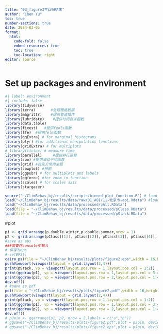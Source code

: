 ```yaml
---
title: "03_figure3主回归结果"
author: "Chen Yu"
toc: true
number-sections: true
date: 2024-03-05
format: 
  html:
    code-fold: false
    embed-resources: true
    toc: true
    toc-location: right
editor: source
---
```


# Set up packages and environment

```r
#| label: environment
#| include: false
library(tidyverse)
library(terra)       #处理栅格数据
library(magrittr)    #提供管道操作
library(lubridate)    #提供时间有关函数
library(data.table)
library(fixest)   #提供feols函数
library(lfe)  #提供felm函数
library(ggExtra) # for marginal histograms
library(plyr) #for additional manipulation functions
library(gridExtra) # for multiplots
# library(tictoc) # measure time
library(parallel)     #提供并行运算
library(zoo) #提供滑动平均函数
library(grid) #自定义常用主题
library(cowplot) #拼图
library(ggpubr) # for multiplots and labels
library(ggforce) #for zoom in function
library(scales) # for scales axis
library(stargazer)

source("~/ClimBehav_bj/results/scripts/binned_plot_function.R") # load plot function
load("~/ClimBehav_bj/results/data/raw/01_AOI/11-北京市-aoi.Rdata") #load AOI
load("~/ClimBehav_bj/results/data/processed/pAll.RData")
load(file = "~/ClimBehav_bj/results/data/processed/pClass.RData")
load(file = "~/ClimBehav_bj/results/data/processed/pStack.RData")

```

#plot
```r
p1 <- grid.arrange(p.double.winter,p.double.summar,nrow = 1)
p2 <- grid.arrange(pClass[[1]], pClass[[2]], pClass[[3]], pClass[[4]], nrow = 1)
#save as eps
###需要在console中输入
# 保存为eps
# setEPS()
cairo_ps(file = "~/ClimBehav_bj/results/plots/figure2.eps",width = 16,height = 12)
pushViewport(viewport(layout = grid.layout(2,4)))
print(pStack, vp = viewport(layout.pos.row = 1,layout.pos.col = 1:2))
print(ggdraw(p1), vp = viewport(layout.pos.row = 1,layout.pos.col = 3:4))
print(ggdraw(p2), vp = viewport(layout.pos.row = 2,layout.pos.col = 1:4))
dev.off()
# #save as pdf
pdf(file = "~/ClimBehav_bj/results/plots/figure2.pdf",width = 16,height = 12)
pushViewport(viewport(layout = grid.layout(2,4)))
print(pStack, vp = viewport(layout.pos.row = 1,layout.pos.col = 1:2))
print(ggdraw(p1), vp = viewport(layout.pos.row = 1,layout.pos.col = 3:4))
print(ggdraw(p2), vp = viewport(layout.pos.row = 2,layout.pos.col = 1:4))
dev.off()
# pJoin <- ggarrange(p1, p2, nrow = 2,labels = c("a","b"))
# ggsave("~/ClimBehav_bj/results/plots/figure2.pdf",plot = pJoin, device = cairo_pdf, width =16, height =12)
# ggsave("~/ClimBehav_bj/results/plots/figure2.eps",plot = pJoin, device = "eps", width =16, height =12)
```

